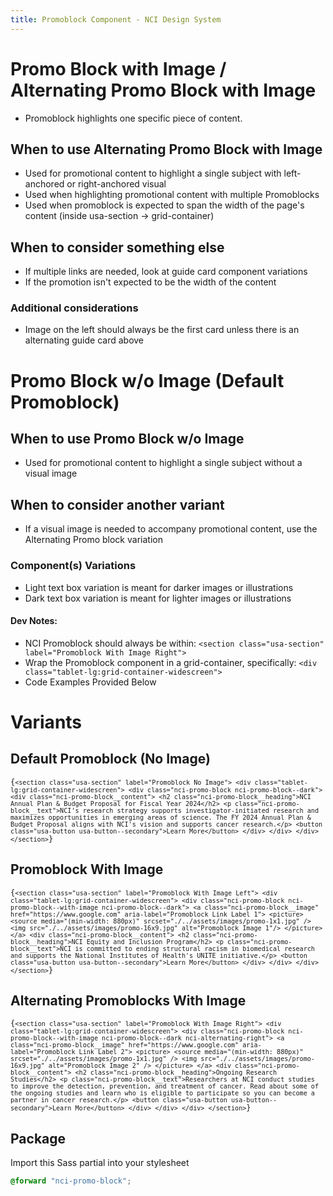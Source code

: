 ```yaml
---
title: Promoblock Component - NCI Design System
---
```


# Promo Block with Image / Alternating Promo Block with Image

- Promoblock highlights one specific piece of content.

## When to use Alternating Promo Block with Image

- Used for promotional content to highlight a single subject with left-anchored or right-anchored visual
- Used when highlighting promotional content with multiple Promoblocks
- Used when promoblock is expected to span the width of the page's content (inside usa-section -> grid-container)

## When to consider something else

- If multiple links are needed, look at guide card component variations
- If the promotion isn't expected to be the width of the content

### Additional considerations

- Image on the left should always be the first card unless there is an alternating guide card above
  <br />

# Promo Block w/o Image (Default Promoblock)

## When to use Promo Block w/o Image

- Used for promotional content to highlight a single subject without a visual image

## When to consider another variant

- If a visual image is needed to accompany promotional content, use the Alternating Promo block variation

### Component(s) Variations

- Light text box variation is meant for darker images or illustrations
- Dark text box variation is meant for lighter images or illustrations

#### Dev Notes:

- NCI Promoblock should always be within: `<section class="usa-section" label="Promoblock With Image Right">`
- Wrap the Promoblock component in a grid-container, specifically: `<div class="tablet-lg:grid-container-widescreen">`
- Code Examples Provided Below

# Variants

## Default Promoblock (No Image)

<Code className="html">{`
    <section class="usa-section" label="Promoblock No Image">
        <div class="tablet-lg:grid-container-widescreen">
            <div class="nci-promo-block nci-promo-block--dark">
                <div class="nci-promo-block__content">
                    <h2 class="nci-promo-block__heading">NCI Annual Plan & Budget Proposal for Fiscal Year 2024</h2>
                    <p class="nci-promo-block__text">NCI's research strategy supports investigator-initiated research and maximizes opportunities in emerging areas of science. The FY 2024 Annual Plan & Budget Proposal aligns with NCI's vision and supports cancer research.</p>
                    <button class="usa-button usa-button--secondary">Learn More</button>
                </div>
            </div>
        </div>
    </section>
`}</Code>

## Promoblock With Image

<Code className="html">{`
    <section class="usa-section" label="Promoblock With Image Left">
        <div class="tablet-lg:grid-container-widescreen">
            <div class="nci-promo-block nci-promo-block--with-image nci-promo-block--dark">
                <a class="nci-promo-block__image" href="https://www.google.com" aria-label="Promoblock Link Label 1">
                    <picture>
                        <source
                            media="(min-width: 880px)"
                            srcset="./../assets/images/promo-1x1.jpg"
                        />
                        <img src="./../assets/images/promo-16x9.jpg" alt="Promoblock Image 1"/>
                    </picture>
                </a>
                <div class="nci-promo-block__content">
                    <h2 class="nci-promo-block__heading">NCI Equity and Inclusion Program</h2>
                    <p class="nci-promo-block__text">NCI is committed to ending structural racism in biomedical research and supports the National Institutes of Health's UNITE initiative.</p>
                    <button class="usa-button usa-button--secondary">Learn More</button>
                </div>
            </div>
        </div>
    </section>
`}</Code>

## Alternating Promoblocks With Image

<Code className="html">{`
    <section class="usa-section" label="Promoblock With Image Right">
        <div class="tablet-lg:grid-container-widescreen">
            <div class="nci-promo-block nci-promo-block--with-image nci-promo-block--dark nci-alternating-right">
                <a class="nci-promo-block__image" href="https://www.google.com" aria-label="Promoblock Link Label 2">
                    <picture>
                        <source
                            media="(min-width: 880px)"
                            srcset="./../assets/images/promo-1x1.jpg"
                        />
                        <img src="./../assets/images/promo-16x9.jpg" alt="Promoblock Image 2" />
                    </picture>
                </a>
                <div class="nci-promo-block__content">
                    <h2 class="nci-promo-block__heading">Ongoing Research Studies</h2>
                    <p class="nci-promo-block__text">Researchers at NCI conduct studies to improve the detection, prevention, and treatment of cancer. Read about some of the ongoing studies and learn who is eligible to participate so you can become a partner in cancer research.</p>
                    <button class="usa-button usa-button--secondary">Learn More</button>
                </div>
            </div>
        </div>
    </section>
`}</Code>

## Package

Import this Sass partial into your stylesheet

```scss nopreview
@forward "nci-promo-block";
```
